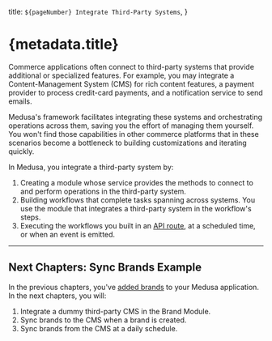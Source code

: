   title: `${pageNumber} Integrate Third-Party Systems`,
}

# {metadata.title}

Commerce applications often connect to third-party systems that provide additional or specialized features. For example, you may integrate a Content-Management System (CMS) for rich content features, a payment provider to process credit-card payments, and a notification service to send emails.

Medusa's framework facilitates integrating these systems and orchestrating operations across them, saving you the effort of managing them yourself. You won't find those capabilities in other commerce platforms that in these scenarios become a bottleneck to building customizations and iterating quickly.

In Medusa, you integrate a third-party system by:

1. Creating a module whose service provides the methods to connect to and perform operations in the third-party system.
2. Building workflows that complete tasks spanning across systems. You use the module that integrates a third-party system in the workflow's steps.
3. Executing the workflows you built in an [API route](../../basics/api-routes/page.mdx), at a scheduled time, or when an event is emitted.

---

## Next Chapters: Sync Brands Example

In the previous chapters, you've [added brands](../custom-features/module/page.mdx) to your Medusa application. In the next chapters, you will:

1. Integrate a dummy third-party CMS in the Brand Module.
2. Sync brands to the CMS when a brand is created.
2. Sync brands from the CMS at a daily schedule.
